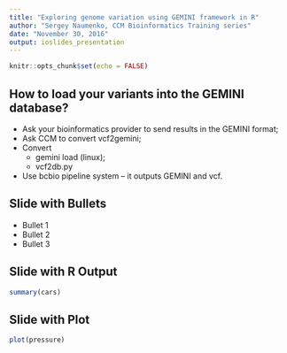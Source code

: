 ```yaml
---
title: "Exploring genome variation using GEMINI framework in R"
author: "Sergey Naumenko, CCM Bioinformatics Training series"
date: "November 30, 2016"
output: ioslides_presentation
---
```


```r
knitr::opts_chunk$set(echo = FALSE)
```

## How to load your variants into the GEMINI database?

- Ask your bioinformatics provider to send results in the GEMINI format;
- Ask CCM to convert vcf2gemini;
- Convert
    + gemini load (linux);
    + vcf2db.py 
- Use bcbio pipeline system – it outputs GEMINI and vcf.

## Slide with Bullets

- Bullet 1
- Bullet 2
- Bullet 3

## Slide with R Output

```r
summary(cars)
```

## Slide with Plot

```r
plot(pressure)
```

